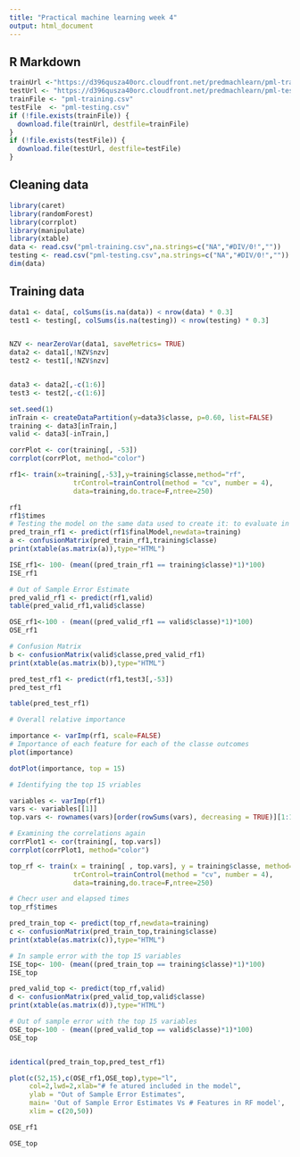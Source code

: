 ```yaml
---
title: "Practical machine learning week 4"
output: html_document
---
```


## R Markdown


```r
trainUrl <-"https://d396qusza40orc.cloudfront.net/predmachlearn/pml-training.csv"
testUrl <- "https://d396qusza40orc.cloudfront.net/predmachlearn/pml-testing.csv"
trainFile <- "pml-training.csv"
testFile  <- "pml-testing.csv"
if (!file.exists(trainFile)) {
  download.file(trainUrl, destfile=trainFile)
}
if (!file.exists(testFile)) {
  download.file(testUrl, destfile=testFile)
}
```

## Cleaning data


```r
library(caret)
library(randomForest)
library(corrplot)
library(manipulate)
library(xtable)
data <- read.csv("pml-training.csv",na.strings=c("NA","#DIV/0!",""))
testing <- read.csv("pml-testing.csv",na.strings=c("NA","#DIV/0!",""))
dim(data)
```

## Training data


```r

data1 <- data[, colSums(is.na(data)) < nrow(data) * 0.3]
test1 <- testing[, colSums(is.na(testing)) < nrow(testing) * 0.3]


NZV <- nearZeroVar(data1, saveMetrics= TRUE)
data2 <- data1[,!NZV$nzv]
test2 <- test1[,!NZV$nzv]


data3 <- data2[,-c(1:6)]
test3 <- test2[,-c(1:6)]

set.seed(1)
inTrain <- createDataPartition(y=data3$classe, p=0.60, list=FALSE)
training <- data3[inTrain,]
valid <- data3[-inTrain,]

corrPlot <- cor(training[, -53])
corrplot(corrPlot, method="color")
```


```r
rf1<- train(x=training[,-53],y=training$classe,method="rf",
                trControl=trainControl(method = "cv", number = 4),
                data=training,do.trace=F,ntree=250)

rf1
rf1$times
# Testing the model on the same data used to create it: to evaluate in sample error 
pred_train_rf1 <- predict(rf1$finalModel,newdata=training)
a <- confusionMatrix(pred_train_rf1,training$classe)
print(xtable(as.matrix(a)),type="HTML")

ISE_rf1<- 100- (mean((pred_train_rf1 == training$classe)*1)*100)
ISE_rf1

# Out of Sample Error Estimate
pred_valid_rf1 <- predict(rf1,valid)
table(pred_valid_rf1,valid$classe)

OSE_rf1<-100 - (mean((pred_valid_rf1 == valid$classe)*1)*100)
OSE_rf1

# Confusion Matrix
b <- confusionMatrix(valid$classe,pred_valid_rf1)
print(xtable(as.matrix(b)),type="HTML")

pred_test_rf1 <- predict(rf1,test3[,-53])
pred_test_rf1

table(pred_test_rf1)

```

```r
# Overall relative importance

importance <- varImp(rf1, scale=FALSE)
# Importance of each feature for each of the classe outcomes
plot(importance)

dotPlot(importance, top = 15)

# Identifying the top 15 vriables

variables <- varImp(rf1)
vars <- variables[[1]]
top.vars <- rownames(vars)[order(rowSums(vars), decreasing = TRUE)][1:15]

# Examining the correlations again
corrPlot1 <- cor(training[, top.vars])
corrplot(corrPlot1, method="color")

top_rf <- train(x = training[ , top.vars], y = training$classe, method="rf",
                trControl=trainControl(method = "cv", number = 4),
                data=training,do.trace=F,ntree=250)

# Checr user and elapsed times
top_rf$times

pred_train_top <- predict(top_rf,newdata=training)
c <- confusionMatrix(pred_train_top,training$classe)
print(xtable(as.matrix(c)),type="HTML")

# In sample error with the top 15 variables
ISE_top<- 100- (mean((pred_train_top == training$classe)*1)*100)
ISE_top

pred_valid_top <- predict(top_rf,valid)
d <- confusionMatrix(pred_valid_top,valid$classe)
print(xtable(as.matrix(d)),type="HTML")

# Out of sample error with the top 15 variables
OSE_top<-100 - (mean((pred_valid_top == valid$classe)*1)*100)
OSE_top



```


```r
identical(pred_train_top,pred_test_rf1)

plot(c(52,15),c(OSE_rf1,OSE_top),type="l",
     col=2,lwd=2,xlab="# fe atured included in the model",
     ylab = "Out of Sample Error Estimates", 
     main= 'Out of Sample Error Estimates Vs # Features in RF model',
     xlim = c(20,50))

OSE_rf1

OSE_top

```